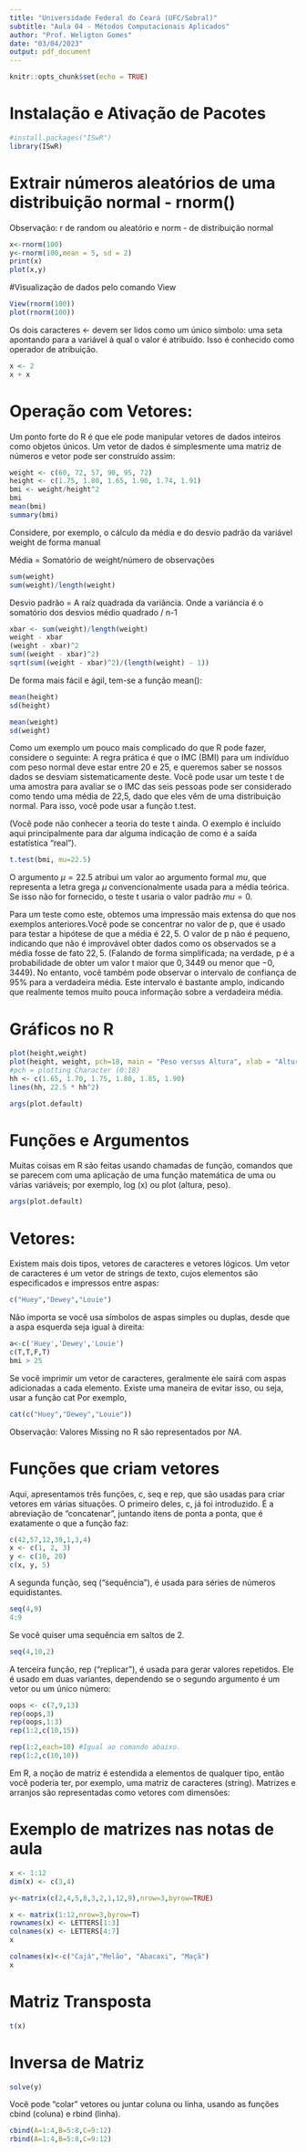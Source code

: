 ```yaml
---
title: "Universidade Federal do Ceará (UFC/Sobral)"
subtitle: "Aula 04 - Métodos Computacionais Aplicados"
author: "Prof. Weligton Gomes"
date: "03/04/2023"
output: pdf_document
---
```


```r
knitr::opts_chunk$set(echo = TRUE)
```

# Instalação e Ativação de Pacotes

```r
#install.packages("ISwR")
library(ISwR)
```

# Extrair números aleatórios de uma distribuição normal - rnorm()

Observação: r de random ou aleatório e norm - de distribuição normal

```r
x<-rnorm(100)
y<-rnorm(100,mean = 5, sd = 2)
print(x)
plot(x,y)
```

#Visualização de dados pelo comando View

```r
View(rnorm(100))
plot(rnorm(100))
```

Os dois caracteres <- devem ser lidos como um único símbolo: uma seta apontando para a variável à qual o valor é atribuído. Isso é conhecido como operador de atribuição.

```r
x <- 2
x + x
```

# Operação com Vetores: 

Um ponto forte do R é que ele pode manipular vetores de dados inteiros como objetos únicos. 
Um vetor de dados é simplesmente uma matriz de números e vetor pode ser construído assim:

```r
weight <- c(60, 72, 57, 90, 95, 72)
height <- c(1.75, 1.80, 1.65, 1.90, 1.74, 1.91)
bmi <- weight/height^2
bmi
mean(bmi)
summary(bmi)
```

Considere, por exemplo, o cálculo da média e do desvio padrão da variável weight de forma manual

Média = Somatório de weight/número de observações

```r
sum(weight)
sum(weight)/length(weight)
```

Desvio padrão = A raíz quadrada da variância. Onde a variáncia é o somatório dos desvios médio quadrado / n-1

```r
xbar <- sum(weight)/length(weight)
weight - xbar
(weight - xbar)^2
sum((weight - xbar)^2)
sqrt(sum((weight - xbar)^2)/(length(weight) - 1))
```

De forma mais fácil e ágil, tem-se a função mean():

```r
mean(height)
sd(height)

mean(weight)
sd(weight)
```

Como um exemplo um pouco mais complicado do que R pode fazer, considere o seguinte: A regra prática é que o IMC (BMI) para um indivíduo com peso normal deve estar entre 20 e 25, e queremos saber se nossos dados se desviam sistematicamente deste. Você pode usar um teste t de uma amostra para avaliar se o IMC das seis pessoas pode ser considerado como tendo uma média de 22,5, dado que eles vêm de uma distribuição normal. Para isso, você pode usar a função t.test. 


(Você pode não conhecer a teoria do teste t ainda. O exemplo é incluído aqui principalmente para dar alguma indicação de como é a saída estatística “real”).


```r
t.test(bmi, mu=22.5)
```

O argumento $\mu=22.5$ atribui um valor ao argumento formal $mu$, que representa a letra grega $\mu$ convencionalmente usada para a média teórica. Se isso não for fornecido, o teste t usaria o valor padrão $mu=0$.

Para um teste como este, obtemos uma impressão mais extensa do que nos exemplos anteriores.Você pode se concentrar no valor de p, que é usado para testar a hipótese de que a média é $22,5$. O valor de p não é pequeno, indicando que não é improvável obter dados como os observados se a média fosse de fato $22,5$. (Falando de forma simplificada; na verdade, p é a probabilidade de obter um valor t maior que $0,3449$ ou menor que $-0,3449$). No entanto, você também pode observar o intervalo de confiança de $95\%$ para a verdadeira média. Este intervalo é bastante amplo, indicando que realmente temos muito pouca informação sobre a verdadeira média.

# Gráficos no R

```r
plot(height,weight)
plot(height, weight, pch=18, main = "Peso versus Altura", xlab = "Altura", ylab = "Peso") 
#pch = plotting Character (0:18)
hh <- c(1.65, 1.70, 1.75, 1.80, 1.85, 1.90)
lines(hh, 22.5 * hh^2)

args(plot.default)
```

# Funções e Argumentos

Muitas coisas em R são feitas usando chamadas de função, comandos que se parecem com uma aplicação de uma função matemática de uma ou várias variáveis; por exemplo, log (x) ou plot (altura, peso).

```r
args(plot.default)
```

# Vetores: 

Existem mais dois tipos, vetores de caracteres e vetores lógicos. Um vetor de caracteres é um vetor de strings de texto, cujos elementos são especificados e impressos entre aspas:

```r
c("Huey","Dewey","Louie")
```

Não importa se você usa símbolos de aspas simples ou duplas, desde que a aspa esquerda seja igual à direita:

```r
a<-c('Huey','Dewey','Louie')
c(T,T,F,T)
bmi > 25
```

Se você imprimir um vetor de caracteres, geralmente ele sairá com aspas adicionadas a cada elemento. Existe uma maneira de evitar isso, ou seja, usar a função cat Por exemplo,

```r
cat(c("Huey","Dewey","Louie"))
```

Observação: Valores Missing no R são representados por $NA$.

# Funções que criam vetores

Aqui, apresentamos três funções, c, seq e rep, que são usadas para criar vetores em várias situações. O primeiro deles, c, já foi introduzido. É a abreviação de “concatenar”, juntando itens de ponta a ponta, que é exatamente o que a função faz:

```r
c(42,57,12,39,1,3,4)
x <- c(1, 2, 3)
y <- c(10, 20)
c(x, y, 5)
```

A segunda função, seq (“sequência”), é usada para séries de números equidistantes.

```r
seq(4,9)
4:9
```

Se você quiser uma sequência em saltos de 2.

```r
seq(4,10,2)
```

A terceira função, rep (“replicar”), é usada para gerar valores repetidos. Ele é usado em duas variantes, dependendo se o segundo argumento é um vetor ou um único número:

```r
oops <- c(7,9,13)
rep(oops,3)
rep(oops,1:3)
rep(1:2,c(10,15))

rep(1:2,each=10) #Igual ao comando abaixo.
rep(1:2,c(10,10))
```

Em R, a noção de matriz é estendida a elementos de qualquer tipo, então você poderia ter, por exemplo, uma matriz de caracteres (string). Matrizes e arranjos são representadas como vetores com dimensões:

# Exemplo de matrizes nas notas de aula

```r
x <- 1:12
dim(x) <- c(3,4)

y<-matrix(c(2,4,5,8,3,2,1,12,9),nrow=3,byrow=TRUE)

x <- matrix(1:12,nrow=3,byrow=T)
rownames(x) <- LETTERS[1:3]
colnames(x) <- LETTERS[4:7]
x

colnames(x)<-c("Cajá","Melão", "Abacaxi", "Maçã")
x
```

# Matriz Transposta

```r
t(x)
```

# Inversa de Matriz

```r
solve(y)
```

Você pode “colar” vetores ou juntar coluna ou linha, usando as funções cbind (coluna) e rbind (linha).

```r
cbind(A=1:4,B=5:8,C=9:12)
rbind(A=1:4,B=5:8,C=9:12)
```


